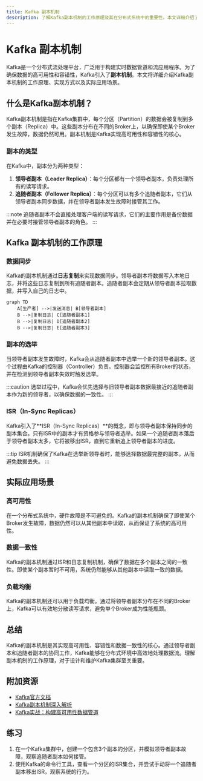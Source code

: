 ```yaml
---
title: Kafka 副本机制
description: 了解Kafka副本机制的工作原理及其在分布式系统中的重要性。本文详细介绍了副本机制的概念、实现方式以及实际应用场景，适合初学者学习。
---
```


# Kafka 副本机制

Kafka是一个分布式流处理平台，广泛用于构建实时数据管道和流应用程序。为了确保数据的高可用性和容错性，Kafka引入了**副本机制**。本文将详细介绍Kafka副本机制的工作原理、实现方式以及实际应用场景。

## 什么是Kafka副本机制？

Kafka副本机制是指在Kafka集群中，每个分区（Partition）的数据会被复制到多个副本（Replica）中。这些副本分布在不同的Broker上，以确保即使某个Broker发生故障，数据仍然可用。副本机制是Kafka实现高可用性和容错性的核心。

### 副本的类型

在Kafka中，副本分为两种类型：

1. **领导者副本（Leader Replica）**：每个分区都有一个领导者副本，负责处理所有的读写请求。
2. **追随者副本（Follower Replica）**：每个分区可以有多个追随者副本，它们从领导者副本同步数据，并在领导者副本发生故障时接管其工作。

:::note
追随者副本不会直接处理客户端的读写请求，它们的主要作用是备份数据并在必要时接管领导者副本的角色。
:::

## Kafka 副本机制的工作原理

### 数据同步

Kafka的副本机制通过**日志复制**来实现数据同步。领导者副本将数据写入本地日志，并将这些日志复制到所有追随者副本。追随者副本会定期从领导者副本拉取数据，并写入自己的日志中。

```mermaid
graph TD
    A[生产者] -->|发送消息| B[领导者副本]
    B -->|复制日志| C[追随者副本1]
    B -->|复制日志| D[追随者副本2]
    B -->|复制日志| E[追随者副本3]
```

### 副本的选举

当领导者副本发生故障时，Kafka会从追随者副本中选举一个新的领导者副本。这个过程由Kafka的控制器（Controller）负责。控制器会监控所有Broker的状态，并在检测到领导者副本失效时触发选举。

:::caution
选举过程中，Kafka会优先选择与旧领导者副本数据最接近的追随者副本作为新的领导者，以确保数据的一致性。
:::

### ISR（In-Sync Replicas）

Kafka引入了**ISR（In-Sync Replicas）**的概念，即与领导者副本保持同步的副本集合。只有ISR中的副本才有资格参与领导者选举。如果一个追随者副本落后于领导者副本太多，它将被移出ISR，直到它重新追上领导者副本的进度。

:::tip
ISR机制确保了Kafka在选举新领导者时，能够选择数据最完整的副本，从而避免数据丢失。
:::

## 实际应用场景

### 高可用性

在一个分布式系统中，硬件故障是不可避免的。Kafka的副本机制确保了即使某个Broker发生故障，数据仍然可以从其他副本中读取，从而保证了系统的高可用性。

### 数据一致性

Kafka的副本机制通过ISR和日志复制机制，确保了数据在多个副本之间的一致性。即使某个副本暂时不可用，系统仍然能够从其他副本中读取一致的数据。

### 负载均衡

Kafka的副本机制还可以用于负载均衡。通过将领导者副本分布在不同的Broker上，Kafka可以有效地分散读写请求，避免单个Broker成为性能瓶颈。

## 总结

Kafka的副本机制是其实现高可用性、容错性和数据一致性的核心。通过领导者副本和追随者副本的协同工作，Kafka能够在分布式环境中高效地处理数据流。理解副本机制的工作原理，对于设计和维护Kafka集群至关重要。

## 附加资源

- [Kafka官方文档](https://kafka.apache.org/documentation/)
- [Kafka副本机制深入解析](https://www.confluent.io/blog/hands-free-kafka-replication-a-lesson-in-operational-simplicity/)
- [Kafka实战：构建高可用性数据管道](https://www.oreilly.com/library/view/kafka-the-definitive/9781492043072/)

## 练习

1. 在一个Kafka集群中，创建一个包含3个副本的分区，并模拟领导者副本故障，观察追随者副本如何接管。
2. 使用Kafka的命令行工具，查看一个分区的ISR集合，并尝试手动将一个追随者副本移出ISR，观察系统的行为。